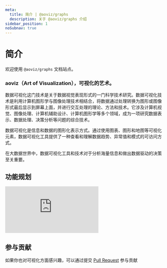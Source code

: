 ```yaml
---
meta:
  title: 简介 | @aoviz/graphs
  description: 关于 @aoviz/graphs 介绍
sidebar_position: 1
noSubnav: true
---
```


# 简介

欢迎使用 `@aoviz/graphs` 文档站点。

### aoviz（Art of Visualization），可视化的艺术。

数据可视化这门技术是关于数据视觉表现形式的一门科学技术研究。数据可视化技术是利用计算机图形学与图像处理技术相结合，将数据通过处理转换为图形或图像形式最后显示到屏幕上面，并进行交互处理的理论、方法和技术。它涉及计算机视觉、图像处理、计算机辅助设计、计算机图形学等多个领域，成为一项研究数据表示、数据处理、决策分析等问题的综合技术。

数据可视化是信息和数据的图形化表示方式。通过使用图表、图形和地图等可视化元素，数据可视化工具提供了一种查看和理解数据趋势、异常值和模式的可访问方式。

在大数据世界中，数据可视化工具和技术对于分析海量信息和做出数据驱动的决策至关重要。

## 功能规划

<iframe style={{width:'100%',height:'calc(100vh - 300px)', minHeight: '500px'}} src="https://whimsical.com/embed/force-product-RNhXLMQ69mBVBL1f6Jkz6f" frameborder="0" sandbox="allow-scripts allow-popups allow-top-navigation-by-user-activation allow-forms allow-same-origin allow-storage-access-by-user-activation" allowfullscreen="" ></iframe>

## 参与贡献

如果你也对可视化方面感兴趣，可以通过提交 [Pull Request](https://github.com/Aoviz-Team/graphs) 参与贡献